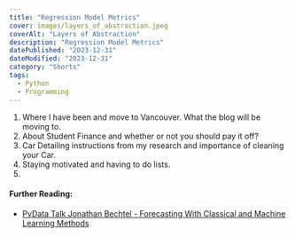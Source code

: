 ```yaml
---
title: "Regression Model Metrics"
cover: images/layers_of_abstraction.jpeg
coverAlt: "Layers of Abstraction"
description: "Regression Model Metrics"
datePublished: "2023-12-31"
dateModified: "2023-12-31"
category: "Shorts"
tags:
  - Python
  - Programming
---
```


1. Where I have been and move to Vancouver. What the blog will be moving to.
2. About Student Finance and whether or not you should pay it off?
3. Car Detailing instructions from my research and importance of cleaning your Car.
4. Staying motivated and having to do lists.
5. 

#### Further Reading:

- [PyData Talk Jonathan Bechtel - Forecasting With Classical and Machine Learning Methods](https://youtu.be/QPIimJphFu8?si=atXo032T9i9V18IH)
